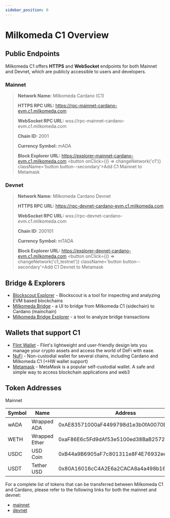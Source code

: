 ```yaml
---
sidebar_position: 0
---
```



# Milkomeda C1 Overview


## Public Endpoints

Milkomeda C1 offers **HTTPS** and **WebSocket** endpoints for both Mainnet and Devnet, which are publicly accessible to users and developers.


### Mainnet
> **Network Name:** Milkomeda Cardano (C1)
>
> **HTTPS RPC URL:** https://rpc-mainnet-cardano-evm.c1.milkomeda.com
>
> **WebSocket RPC URL:** wss://rpc-mainnet-cardano-evm.c1.milkomeda.com
>
> **Chain ID:** 2001
>
> **Currency Symbol:** mADA
>
> **Block Explorer URL:** https://explorer-mainnet-cardano-evm.c1.milkomeda.com
> <button onClick={() => changeNetwork('c1')}  className='button button--secondary'>Add C1 Mainnet to Metamask</button>



### Devnet
> **Network Name:** Milkomeda Cardano Devnet
>
> **HTTPS RPC URL:** https://rpc-devnet-cardano-evm.c1.milkomeda.com
>
> **WebSocket RPC URL:** wss://rpc-devnet-cardano-evm.c1.milkomeda.com
>
> **Chain ID:** 200101
>
> **Currency Symbol:** mTADA
>
> **Block Explorer URL:** https://explorer-devnet-cardano-evm.c1.milkomeda.com
> <button onClick={() => changeNetwork('c1_testnet')}  className='button button--secondary'>Add C1 Devnet to Metamask</button>




## Bridge & Explorers

- [Blockscout Explorer](https://explorer-mainnet-cardano-evm.c1.milkomeda.com/) - Blockscout is a tool for inspecting and analyzing EVM based blockchains
- [Milkomeda Bridge](https://cardano-bridge.milkomeda.com/) - a UI to bridge from Milkomeda C1 (sidechain) to Cardano (mainchain)
- [Milkomeda Bridge Explorer](https://bridge-explorer.milkomeda.com/cardano-mainnet) - a tool to analyze bridge transactions


## Wallets that support C1

- [Flint Wallet](https://flint-wallet.com/) - Flint's lightweight and user-friendly design lets you manage your crypto assets and access the world of DeFi with ease.
- [NuFi](https://nu.fi/) - Non-custodial wallet for several chains, including Cardano and Milkomeda C1 (+HW wallet support)
- [Metamask](https://metamask.io/) - MetaMask is a popular self-custodial wallet. A safe and simple way to access blockchain applications and web3


## Token Addresses


Mainnet

| Symbol | Name | Address |
|---|---|---|
| wADA | 	Wrapped ADA | 0xAE83571000aF4499798d1e3b0fA0070EB3A3E3F9 |
| WETH | Wrapped Ether | 0xaF86E6c5Fd9dAf53e5100ed38BaB2572609fCA27 |
| USDC | USD Coin | 0xB44a9B6905aF7c801311e8F4E76932ee959c663C |
| USDT | Tether USD | 0x80A16016cC4A2E6a2CACA8a4a498b1699fF0f844 |

For a complete list of tokens that can be transferred between Milkomeda C1 and Cardano, please refer to the following links for both the mainnet and devnet:
- [mainnet](https://bridge-explorer.milkomeda.com/cardano-mainnet/tokens)
- [devnet](https://bridge-explorer.milkomeda.com/cardano-devnet/tokens)
